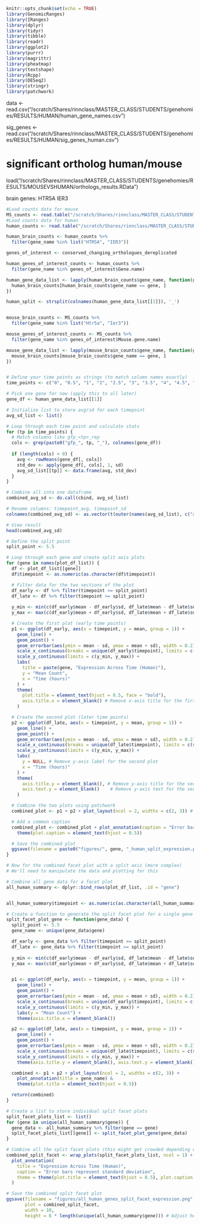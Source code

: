```r
knitr::opts_chunk$set(echo = TRUE)
library(GenomicRanges)
library(IRanges)
library(dplyr)
library(tidyr)
library(tibble)
library(readr)
library(ggplot2)
library(purrr)
library(magrittr)
library(pheatmap)
library(textshape)
library(Rcpp)
library(DESeq2)
library(stringr)
library(patchwork)
```

data <- read.csv("/scratch/Shares/rinnclass/MASTER_CLASS/STUDENTS/genehomies/RESULTS/HUMAN/human_gene_names.csv")

sig_genes <- read.csv("/scratch/Shares/rinnclass/MASTER_CLASS/STUDENTS/genehomies/RESULTS/HUMAN/sig_genes_human.csv")

# significant ortholog human/mouse
load("/scratch/Shares/rinnclass/MASTER_CLASS/STUDENTS/genehomies/RESULTS/MOUSEVSHUMAN/orthologs_results.RData")

brain genes:
HTR5A
IER3

```r
#Load counts data for mouse
MS_counts <- read.table("/scratch/Shares/rinnclass/MASTER_CLASS/STUDENTS/genehomies/DATA/MOUSE/salmon.merged.gene_counts.tsv", header=TRUE, row.names=1)
#Load counts data for human
human_counts <- read.table("/scratch/Shares/rinnclass/MASTER_CLASS/STUDENTS/genehomies/DATA/HUMAN/salmon.merged.gene_counts.tsv", header=TRUE, row.names=1)

human_brain_counts <- human_counts %>%
  filter(gene_name %in% list("HTR5A", "IER3"))

genes_of_interest <- conserved_changing_orthologues_dereplicated

human_genes_of_interest_counts <- human_counts %>%
  filter(gene_name %in% genes_of_interest$Gene.name)

human_gene_data_list <- lapply(human_brain_counts$gene_name, function(gene) {
  human_brain_counts[human_brain_counts$gene_name == gene, ]
})

human_split <- strsplit(colnames(human_gene_data_list[[1]]), '_')


mouse_brain_counts <- MS_counts %>%
  filter(gene_name %in% list("Htr5a", "Ier3"))

mouse_genes_of_interest_counts <- MS_counts %>%
  filter(gene_name %in% genes_of_interest$Mouse.gene.name)

mouse_gene_data_list <- lapply(mouse_brain_counts$gene_name, function(gene) {
  mouse_brain_counts[mouse_brain_counts$gene_name == gene, ]
})


# Define your time points as strings (to match column names exactly)
time_points <- c("0", "0.5", "1", "2", "2.5", "3", "3.5", "4", "4.5", "5", "5.5", "12", "24", "48", "96")

# Pick one gene for now (apply this to all later)
gene_df <- human_gene_data_list[[1]]

# Initialize list to store avg/sd for each timepoint
avg_sd_list <- list()

# Loop through each time point and calculate stats
for (tp in time_points) {
  # Match columns like gfp_<tp>_rep
  cols <- grep(paste0("gfp_", tp, "_"), colnames(gene_df))
  
  if (length(cols) > 0) {
    avg <- rowMeans(gene_df[, cols])
    std_dev <- apply(gene_df[, cols], 1, sd)
    avg_sd_list[[tp]] <- data.frame(avg, std_dev)
  }
}

# Combine all into one dataframe
combined_avg_sd <- do.call(cbind, avg_sd_list)

# Rename columns: timepoint_avg, timepoint_sd
colnames(combined_avg_sd) <- as.vector(t(outer(names(avg_sd_list), c("avg", "sd"), paste, sep = "_")))

# View result
head(combined_avg_sd)


```


```r
# Define the split point
split_point <- 5.5

# Loop through each gene and create split axis plots
for (gene in names(plot_df_list)) {
  df <- plot_df_list[[gene]]
  df$timepoint <- as.numeric(as.character(df$timepoint))

  # Filter data for the two sections of the plot
  df_early <- df %>% filter(timepoint <= split_point)
  df_late <- df %>% filter(timepoint >= split_point)
  
  y_min <- min(c(df_early$mean - df_early$sd, df_late$mean - df_late$sd))
  y_max <- max(c(df_early$mean + df_early$sd, df_late$mean + df_late$sd))

  # Create the first plot (early time points)
  p1 <- ggplot(df_early, aes(x = timepoint, y = mean, group = 1)) +
    geom_line() +
    geom_point() +
    geom_errorbar(aes(ymin = mean - sd, ymax = mean + sd), width = 0.2) +
    scale_x_continuous(breaks = unique(df_early$timepoint), limits = c(min(df_early$timepoint), split_point)) +
    scale_y_continuous(limits = c(y_min, y_max)) +
    labs(
      title = paste(gene, "Expression Across Time (Human)"),
      y = "Mean Count",
      x = "Time (hours)"
    ) +
    theme(
      plot.title = element_text(hjust = 0.5, face = "bold"),
      axis.title.x = element_blank() # Remove x-axis title for the first plot
    )

  # Create the second plot (later time points)
  p2 <- ggplot(df_late, aes(x = timepoint, y = mean, group = 1)) +
    geom_line() +
    geom_point() +
    geom_errorbar(aes(ymin = mean - sd, ymax = mean + sd), width = 0.2) +
    scale_x_continuous(breaks = unique(df_late$timepoint), limits = c(split_point, max(df_late$timepoint))) + # Corrected line
    scale_y_continuous(limits = c(y_min, y_max)) +
    labs(
      y = NULL, # Remove y-axis label for the second plot
      x = "Time (hours)"
    ) +
    theme(
      axis.title.y = element_blank(), # Remove y-axis title for the second plot
      axis.text.y = element_blank()    # Remove y-axis text for the second plot
    )

  # Combine the two plots using patchwork
  combined_plot <- p1 + p2 + plot_layout(ncol = 2, widths = c(2, 3)) # Adjust widths as needed

  # Add a common caption
  combined_plot <- combined_plot + plot_annotation(caption = "Error bars represent standard deviation") &
    theme(plot.caption = element_text(hjust = 0.5))

  # Save the combined plot
  ggsave(filename = paste0("figures/", gene, "_human_split_expression.png"), plot = combined_plot, width = 8, height = 4)
}

# Now for the combined facet plot with a split axis (more complex)
# We'll need to manipulate the data and plotting for this

# Combine all gene data for a facet plot
all_human_summary <- dplyr::bind_rows(plot_df_list, .id = "gene")


all_human_summary$timepoint <- as.numeric(as.character(all_human_summary$timepoint))

# Create a function to generate the split facet plot for a single gene
split_facet_plot_gene <- function(gene_data) {
  split_point <- 5.5
  gene_name <- unique(gene_data$gene)

  df_early <- gene_data %>% filter(timepoint <= split_point)
  df_late <- gene_data %>% filter(timepoint >= split_point)
  
  y_min <- min(c(df_early$mean - df_early$sd, df_late$mean - df_late$sd))
  y_max <- max(c(df_early$mean + df_early$sd, df_late$mean + df_late$sd))


  p1 <- ggplot(df_early, aes(x = timepoint, y = mean, group = 1)) +
    geom_line() +
    geom_point() +
    geom_errorbar(aes(ymin = mean - sd, ymax = mean + sd), width = 0.2) +
    scale_x_continuous(breaks = unique(df_early$timepoint), limits = c(min(df_early$timepoint), split_point)) +
    scale_y_continuous(limits = c(y_min, y_max)) + 
    labs(y = "Mean Count") +
    theme(axis.title.x = element_blank())

  p2 <- ggplot(df_late, aes(x = timepoint, y = mean, group = 1)) +
    geom_line() +
    geom_point() +
    geom_errorbar(aes(ymin = mean - sd, ymax = mean + sd), width = 0.2) +
    scale_x_continuous(breaks = unique(df_late$timepoint), limits = c(split_point, max(df_late$timepoint))) + # Corrected line
    scale_y_continuous(limits = c(y_min, y_max)) + 
    theme(axis.title.y = element_blank(), axis.text.y = element_blank())

  combined <- p1 + p2 + plot_layout(ncol = 2, widths = c(2, 3)) +
    plot_annotation(title = gene_name) &
    theme(plot.title = element_text(hjust = 0.5))

  return(combined)
}

# Create a list to store individual split facet plots
split_facet_plots_list <- list()
for (gene in unique(all_human_summary$gene)) {
  gene_data <- all_human_summary %>% filter(gene == gene)
  split_facet_plots_list[[gene]] <- split_facet_plot_gene(gene_data)
}

# Combine all the split facet plots (this might get crowded depending on the number of genes)
combined_split_facet <- wrap_plots(split_facet_plots_list, ncol = 1) +
  plot_annotation(
    title = "Expression Across Time (Human)",
    caption = "Error bars represent standard deviation",
    theme = theme(plot.title = element_text(hjust = 0.5), plot.caption = element_text(hjust = 0.5))
  )

# Save the combined split facet plot
ggsave(filename = "figures/all_human_genes_split_facet_expression.png",
       plot = combined_split_facet,
       width = 10,
       height = 6 * length(unique(all_human_summary$gene))) # Adjust height as needed    
       
```
       